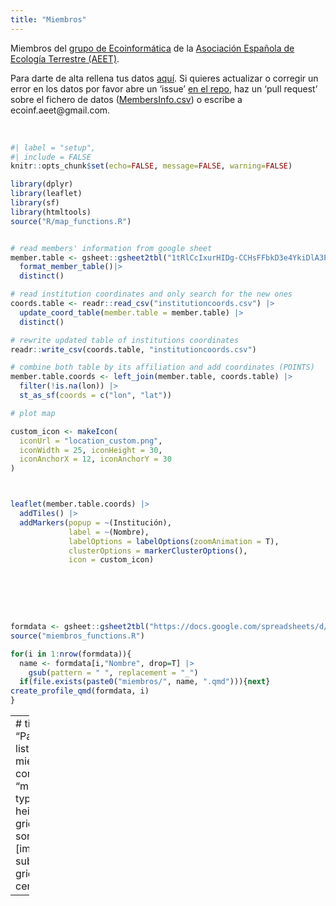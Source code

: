 ```yaml
---
title: "Miembros"
---
```


Miembros del [grupo de Ecoinformática](http://www.aeet.org/es/gruposdetrabajo/ecoinformatica.html) de la [Asociación Española de Ecología Terrestre (AEET)](https://www.aeet.org/es/). 

Para darte de alta rellena tus datos [aquí](https://docs.google.com/forms/d/e/1FAIpQLScCIlXvN2LtOkj1MNFPK-UzTfkK8jg5ZMXT0OgjyUUJdndo2Q/viewform?c=0&w=1). Si quieres actualizar o corregir un error en los datos por favor abre un 'issue' [en el repo](https://github.com/ecoinfAEET/website), haz un 'pull request' sobre el fichero de datos ([MembersInfo.csv](https://github.com/ecoinfAEET/website/blob/master/MembersInfo.csv)) o escribe a ecoinf.aeet@gmail.com.

<br>


```r
#| label = "setup",
#| include = FALSE
knitr::opts_chunk$set(echo=FALSE, message=FALSE, warning=FALSE)
```



``` r
library(dplyr)
library(leaflet)
library(sf)
library(htmltools)
source("R/map_functions.R")


# read members' information from google sheet
member.table <- gsheet::gsheet2tbl("1tRlCcIxurHIDg-CCHsFFbkD3e4YkiDlA3PkFlTcBlk8") |>
  format_member_table()|> 
  distinct()

# read institution coordinates and only search for the new ones
coords.table <- readr::read_csv("institutioncoords.csv") |> 
  update_coord_table(member.table = member.table) |> 
  distinct()

# rewrite updated table of institutions coordinates
readr::write_csv(coords.table, "institutioncoords.csv")

# combine both table by its affiliation and add coordinates (POINTS)
member.table.coords <- left_join(member.table, coords.table) |> 
  filter(!is.na(lon)) |> 
  st_as_sf(coords = c("lon", "lat"))

# plot map

custom_icon <- makeIcon(
  iconUrl = "location_custom.png",
  iconWidth = 25, iconHeight = 30,
  iconAnchorX = 12, iconAnchorY = 30
)



leaflet(member.table.coords) |> 
  addTiles() |> 
  addMarkers(popup = ~(Institución), 
             label = ~(Nombre),
             labelOptions = labelOptions(zoomAnimation = T),
             clusterOptions = markerClusterOptions(),
             icon = custom_icon)
  
  
```
<br>
<br>




```r

formdata <- gsheet::gsheet2tbl("https://docs.google.com/spreadsheets/d/1InBc8vpbZiQS9Bs8dDd2DPft8kJq4z0M7n0UeVPbP8g/edit?usp=sharing")
source("miembros_functions.R")

for(i in 1:nrow(formdata)){
  name <- formdata[i,"Nombre", drop=T] |> 
    gsub(pattern = " ", replacement = "_")
  if(file.exists(paste0("miembros/", name, ".qmd"))){next}
create_profile_qmd(formdata, i)
}


```

---
# title: "Participantes"
listing:
  - id: miembros
    contents: "miembros/*.qmd"
    type: grid
    image-height: 225px
    grid-columns: 6
    sort: sortby
    fields: [image, title, subtitle, author]
    grid-item-align: center
    
---

:::{#map}
:::

:::{#equipo}
:::
